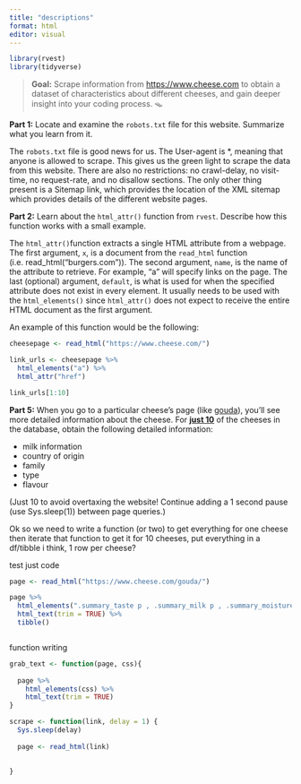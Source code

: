 ```yaml
---
title: "descriptions"
format: html
editor: visual
---
```


```r
library(rvest)
library(tidyverse)
```


> **Goal:** Scrape information from <https://www.cheese.com> to obtain a dataset
> of characteristics about different cheeses, and gain deeper insight into your
> coding process. 🪤

**Part 1:** Locate and examine the `robots.txt` file for this website. Summarize
what you learn from it.

The `robots.txt` file is good news for us. The User-agent is *, meaning that anyone is allowed to scrape. This gives us the green light to scrape the data from this website. There are also no restrictions: no crawl-delay, no visit-time, no request-rate, and no disallow sections. The only other thing present is a Sitemap link, which provides the location of the XML sitemap which provides details of the different website pages.

**Part 2:** Learn about the `html_attr()` function from `rvest`. Describe how
this function works with a small example.

The `html_attr()`function extracts a single HTML attribute from a webpage. The first argument, `x`, is a document from the `read_html` function (i.e. read_html("burgers.com")). The second argument, `name`, is the name of the attribute to retrieve. For example, "a" will specify links on the page. The last (optional) argument, `default`, is what is used for when the specified attribute does not exist in every element. It usually needs to be used with the `html_elements()` since `html_attr()` does not expect to receive the entire HTML document as the first argument. 

An example of this function would be the following:

```r
cheesepage <- read_html("https://www.cheese.com/")

link_urls <- cheesepage %>%
  html_elements("a") %>%
  html_attr("href")

link_urls[1:10]
```

**Part 5:** When you go to a particular cheese's page (like 
[gouda](https://www.cheese.com/gouda/)), you'll see more detailed information
about the cheese. For [**just 10**]{.underline} of the cheeses in the database,
obtain the following detailed information:

-   milk information
-   country of origin
-   family
-   type
-   flavour

(Just 10 to avoid overtaxing the website! Continue adding a 1 second pause (use Sys.sleep(1)) between page queries.)

Ok so we need to write a function (or two) to get everything for one cheese then iterate that function to get it for 10 cheeses, put everything in a df/tibble i think, 1 row per cheese?


test just code

```r
page <- read_html("https://www.cheese.com/gouda/")
```

```r
page %>%
  html_elements(".summary_taste p , .summary_milk p , .summary_moisture_and_type p , .summary_family p , .summary_country p") %>%
  html_text(trim = TRUE) %>%
  tibble()
```

```r

```


function writing
```r
grab_text <- function(page, css){
  
  page %>%
    html_elements(css) %>%
    html_text(trim = TRUE)
}

scrape <- function(link, delay = 1) {
  Sys.sleep(delay)
  
  page <- read_html(link)
  
  
}
```

